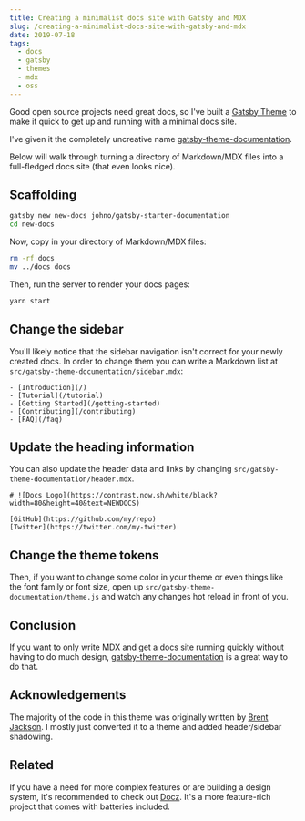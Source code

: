 ```yaml
---
title: Creating a minimalist docs site with Gatsby and MDX
slug: /creating-a-minimalist-docs-site-with-gatsby-and-mdx
date: 2019-07-18
tags:
  - docs
  - gatsby
  - themes
  - mdx
  - oss
---
```


Good open source projects need great docs, so I've built a
[Gatsby Theme](https://gatsbyjs.org/docs/themes) to make it
quick to get up and running with a minimal docs site.

I've given it the completely uncreative name
[gatsby-theme-documentation](https://github.com/johno/gatsby-theme-documentation).

Below will walk through turning a directory of Markdown/MDX files
into a full-fledged docs site (that even looks nice).

## Scaffolding

```sh
gatsby new new-docs johno/gatsby-starter-documentation
cd new-docs
```

Now, copy in your directory of Markdown/MDX files:

```sh
rm -rf docs
mv ../docs docs
```

Then, run the server to render your docs pages:

```sh
yarn start
```

## Change the sidebar

You'll likely notice that the sidebar navigation isn't
correct for your newly created docs. In order to change them
you can write a Markdown list at
`src/gatsby-theme-documentation/sidebar.mdx`:

```mdx
- [Introduction](/)
- [Tutorial](/tutorial)
- [Getting Started](/getting-started)
- [Contributing](/contributing)
- [FAQ](/faq)
```

## Update the heading information

You can also update the header data and links by changing
`src/gatsby-theme-documentation/header.mdx`.

```mdx
# ![Docs Logo](https://contrast.now.sh/white/black?width=80&height=40&text=NEWDOCS)

[GitHub](https://github.com/my/repo)
[Twitter](https://twitter.com/my-twitter)
```

## Change the theme tokens

Then, if you want to change some color in your theme or even things like the font
family or font size, open up `src/gatsby-theme-documentation/theme.js` and watch
any changes hot reload in front of you.

## Conclusion

If you want to only write MDX and get a docs site running quickly without having
to do much design, [gatsby-theme-documentation](https://github.com/johno/gatsby-theme-documentation)
is a great way to do that.

## Acknowledgements

The majority of the code in this theme was originally written by
[Brent Jackson](https://jxnblk.com). I mostly just converted it to a theme and
added header/sidebar shadowing.

## Related

If you have a need for more complex features or are building a design system, it's
recommended to check out [Docz](https://docz.site). It's a more feature-rich project
that comes with batteries included.
